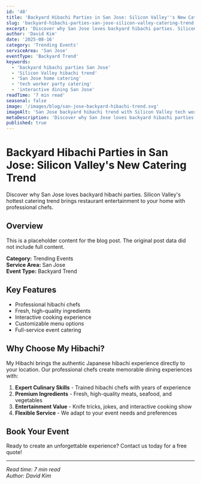 ```yaml
---
id: '48'
title: 'Backyard Hibachi Parties in San Jose: Silicon Valley''s New Catering Trend'
slug: 'backyard-hibachi-parties-san-jose-silicon-valley-catering-trend'
excerpt: 'Discover why San Jose loves backyard hibachi parties. Silicon Valley''s hottest catering trend brings restaurant entertainment to your home with professional chefs.'
author: 'David Kim'
date: '2025-08-16'
category: 'Trending Events'
serviceArea: 'San Jose'
eventType: 'Backyard Trend'
keywords:
  - 'backyard hibachi parties San Jose'
  - 'Silicon Valley hibachi trend'
  - 'San Jose home catering'
  - 'tech worker party catering'
  - 'interactive dining San Jose'
readTime: '7 min read'
seasonal: false
image: '/images/blog/san-jose-backyard-hibachi-trend.svg'
imageAlt: 'San Jose backyard hibachi trend with Silicon Valley tech workers, modern home setting, social media buzz, and trending interactive dining experience'
metaDescription: 'Discover why San Jose loves backyard hibachi parties. Silicon Valley''s hottest catering trend brings restaurant entertainment to your home.'
published: true
---
```


# Backyard Hibachi Parties in San Jose: Silicon Valley's New Catering Trend

Discover why San Jose loves backyard hibachi parties. Silicon Valley's hottest catering trend brings restaurant entertainment to your home with professional chefs.

## Overview

This is a placeholder content for the blog post. The original post data did not include full content.

**Category:** Trending Events  
**Service Area:** San Jose  
**Event Type:** Backyard Trend

## Key Features

- Professional hibachi chefs
- Fresh, high-quality ingredients
- Interactive cooking experience
- Customizable menu options
- Full-service event catering

## Why Choose My Hibachi?

My Hibachi brings the authentic Japanese hibachi experience directly to your location. Our professional chefs create memorable dining experiences with:

1. **Expert Culinary Skills** - Trained hibachi chefs with years of experience
2. **Premium Ingredients** - Fresh, high-quality meats, seafood, and vegetables
3. **Entertainment Value** - Knife tricks, jokes, and interactive cooking show
4. **Flexible Service** - We adapt to your event needs and preferences

## Book Your Event

Ready to create an unforgettable experience? Contact us today for a free quote!

---

*Read time: 7 min read*  
*Author: David Kim*

